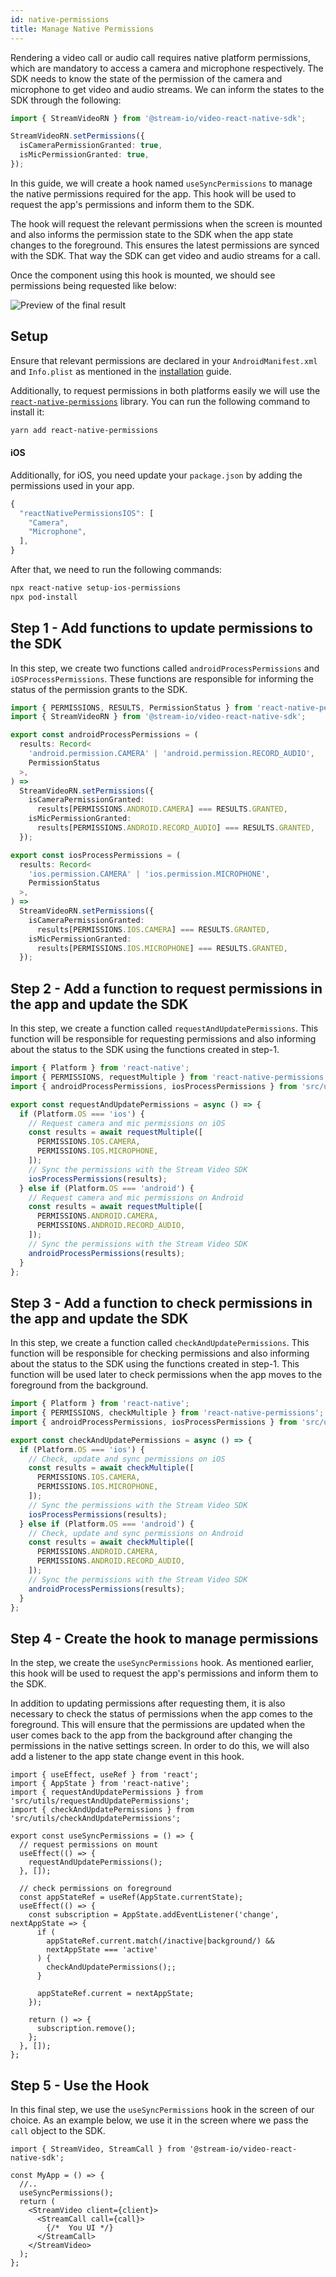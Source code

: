 ```yaml
---
id: native-permissions
title: Manage Native Permissions
---
```


Rendering a video call or audio call requires native platform permissions, which are mandatory to access a camera and microphone respectively. The SDK needs to know the state of the permission of the camera and microphone to get video and audio streams. We can inform the states to the SDK through the following:

```ts
import { StreamVideoRN } from '@stream-io/video-react-native-sdk';

StreamVideoRN.setPermissions({
  isCameraPermissionGranted: true,
  isMicPermissionGranted: true,
});
```

In this guide, we will create a hook named `useSyncPermissions` to manage the native permissions required for the app. This hook will be used to request the app's permissions and inform them to the SDK.

The hook will request the relevant permissions when the screen is mounted and also informs the permission state to the SDK when the app state changes to the foreground. This ensures the latest permissions are synced with the SDK. That way the SDK can get video and audio streams for a call.

Once the component using this hook is mounted, we should see permissions being requested like below:

![Preview of the final result](../assets/03-core/08-native-permissions/permissions.png)

## Setup

Ensure that relevant permissions are declared in your `AndroidManifest.xml` and `Info.plist` as mentioned in the [installation](../setup/installation/) guide. 

Additionally, to request permissions in both platforms easily we will use the [`react-native-permissions`](https://github.com/zoontek/react-native-permissions) library. You can run the following command to install it:

```bash title=Terminal
yarn add react-native-permissions
```

#### iOS

Additionally, for iOS, you need update your `package.json` by adding the permissions used in your app.

```js title=package.json
{
  "reactNativePermissionsIOS": [
    "Camera",
    "Microphone",
  ],
}
```

After that, we need to run the following commands:

```bash title=Terminal
npx react-native setup-ios-permissions
npx pod-install
```

## Step 1 - Add functions to update permissions to the SDK

In this step, we create two functions called `androidProcessPermissions` and `iOSProcessPermissions`. These functions are responsible for informing the status of the permission grants to the SDK. 

```ts title=src/utils/updatePermissions.ts
import { PERMISSIONS, RESULTS, PermissionStatus } from 'react-native-permissions';
import { StreamVideoRN } from '@stream-io/video-react-native-sdk';

export const androidProcessPermissions = (
  results: Record<
    'android.permission.CAMERA' | 'android.permission.RECORD_AUDIO',
    PermissionStatus
  >,
) =>
  StreamVideoRN.setPermissions({
    isCameraPermissionGranted:
      results[PERMISSIONS.ANDROID.CAMERA] === RESULTS.GRANTED,
    isMicPermissionGranted:
      results[PERMISSIONS.ANDROID.RECORD_AUDIO] === RESULTS.GRANTED,
  });

export const iosProcessPermissions = (
  results: Record<
    'ios.permission.CAMERA' | 'ios.permission.MICROPHONE',
    PermissionStatus
  >,
) =>
  StreamVideoRN.setPermissions({
    isCameraPermissionGranted:
      results[PERMISSIONS.IOS.CAMERA] === RESULTS.GRANTED,
    isMicPermissionGranted:
      results[PERMISSIONS.IOS.MICROPHONE] === RESULTS.GRANTED,
  });
```

## Step 2 - Add a function to request permissions in the app and update the SDK

In this step, we create a function called `requestAndUpdatePermissions`. This function will be responsible for requesting permissions and also informing about the status to the SDK using the functions created in step-1.

```ts title=src/utils/requestAndUpdatePermissions.ts
import { Platform } from 'react-native';
import { PERMISSIONS, requestMultiple } from 'react-native-permissions';
import { androidProcessPermissions, iosProcessPermissions } from 'src/utils/updatePermissions';

export const requestAndUpdatePermissions = async () => {
  if (Platform.OS === 'ios') {
    // Request camera and mic permissions on iOS
    const results = await requestMultiple([
      PERMISSIONS.IOS.CAMERA,
      PERMISSIONS.IOS.MICROPHONE,
    ]);
    // Sync the permissions with the Stream Video SDK
    iosProcessPermissions(results);
  } else if (Platform.OS === 'android') {
    // Request camera and mic permissions on Android
    const results = await requestMultiple([
      PERMISSIONS.ANDROID.CAMERA,
      PERMISSIONS.ANDROID.RECORD_AUDIO,
    ]);
    // Sync the permissions with the Stream Video SDK
    androidProcessPermissions(results);
  }
};
```

## Step 3 - Add a function to check permissions in the app and update the SDK

In this step, we create a function called `checkAndUpdatePermissions`. This function will be responsible for checking permissions and also informing about the status to the SDK using the functions created in step-1. This function will be used later to check permissions when the app moves to the foreground from the background.

```ts title=src/utils/checkAndUpdatePermissions.ts
import { Platform } from 'react-native';
import { PERMISSIONS, checkMultiple } from 'react-native-permissions';
import { androidProcessPermissions, iosProcessPermissions } from 'src/utils/updatePermissions';

export const checkAndUpdatePermissions = async () => {
  if (Platform.OS === 'ios') {
    // Check, update and sync permissions on iOS
    const results = await checkMultiple([
      PERMISSIONS.IOS.CAMERA,
      PERMISSIONS.IOS.MICROPHONE,
    ]);
    // Sync the permissions with the Stream Video SDK
    iosProcessPermissions(results);
  } else if (Platform.OS === 'android') {
    // Check, update and sync permissions on Android
    const results = await checkMultiple([
      PERMISSIONS.ANDROID.CAMERA,
      PERMISSIONS.ANDROID.RECORD_AUDIO,
    ]);
    // Sync the permissions with the Stream Video SDK
    androidProcessPermissions(results);
  }
};
```

## Step 4 - Create the hook to manage permissions

In the step, we create the `useSyncPermissions` hook. As mentioned earlier, this hook will be used to request the app's permissions and inform them to the SDK. 

In addition to updating permissions after requesting them, it is also necessary to check the status of permissions when the app comes to the foreground. This will ensure that the permissions are updated when the user comes back to the app from the background after changing the permissions in the native settings screen. In order to do this, we will also add a listener to the app state change event in this hook.

```tsx
import { useEffect, useRef } from 'react';
import { AppState } from 'react-native';
import { requestAndUpdatePermissions } from 'src/utils/requestAndUpdatePermissions';
import { checkAndUpdatePermissions } from 'src/utils/checkAndUpdatePermissions';

export const useSyncPermissions = () => {
  // request permissions on mount
  useEffect(() => {
    requestAndUpdatePermissions();
  }, []);

  // check permissions on foreground
  const appStateRef = useRef(AppState.currentState);
  useEffect(() => {
    const subscription = AppState.addEventListener('change', nextAppState => {
      if (
        appStateRef.current.match(/inactive|background/) &&
        nextAppState === 'active'
      ) {
        checkAndUpdatePermissions();;
      }

      appStateRef.current = nextAppState;
    });

    return () => {
      subscription.remove();
    };
  }, []);
};
```

## Step 5 - Use the Hook

In this final step, we use the `useSyncPermissions` hook in the screen of our choice. As an example below, we use it in the screen where we pass the `call` object to the SDK.

```tsx
import { StreamVideo, StreamCall } from '@stream-io/video-react-native-sdk';

const MyApp = () => {
  //..
  useSyncPermissions();
  return (
    <StreamVideo client={client}>
      <StreamCall call={call}>
        {/*  You UI */}
      </StreamCall>
    </StreamVideo>
  );
};
```